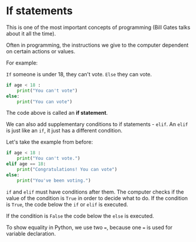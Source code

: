 # If statements

This is one of the most important concepts of programming (Bill Gates talks about it all the time).

Often in programming, the instructions we give to the computer dependent on certain actions or values.

For example:

`If` someone is under 18, they can't vote. `Else` they can vote.

```python
if age < 18 :
	print("You can't vote")
else:
	print("You can vote")
```

The code above is called an **if statement**.

We can also add supplementary conditions to if statements - `elif`. 
An `elif` is just like an `if`, it just has a different condition.

Let's take the example from before:

```python
if age < 18 :
	print("You can't vote.")
elif age == 18:
	print("Congratulations! You can vote")
else:
	print("You've been voting.")
```


`if` and `elif` must have conditions after them. The computer checks if the value of the condition is `True` in order to decide what to do. If the condition is `True`, the code below the `if` or `elif` is executed. 

If the condition is `False` the code below the `else` is executed. 

To show equality in Python, we use two `=`, because one `=` is used for variable declaration.



